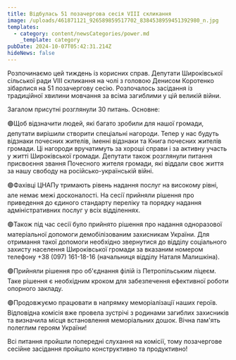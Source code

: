 ```yaml
---
title: Відбулась 51 позачергова сесія VIII скликання
image: /uploads/461871121_926589859517702_8384538959451392980_n.jpg
templates:
  - category: content/newsCategories/power.md
    _template: category
pubDate: 2024-10-07T05:42:31.214Z
hideNews: false
---
```


Розпочинаємо цей тиждень із корисних справ. Депутати Широківської сільської ради VIII скликання на чолі з головою Денисом Коротенко зібарлися на 51 позачергову сесію. Розпочалось засідання із традиційної хвилини мовчання за всіма загиблими у цій великій війни. 

Загалом присутні розглянули 30 питань. Основне: 

🟢Щоб відзначити людей, які багато зробили для нашої громади, депутати вирішили створити спеціальні нагороди. Тепер у нас будуть відзнаки почесних жителів, іменні відзнаки та Книга почесних жителів громади. Ці нагороди вручатимуть за хороші справи і за активну участь у житті Широківської громади. Депутати також розглянули питання присвоєння звання Почесного жителя громади, які віддали своє життя за нашу свободу на російсько-українській війні. 

🟢Фахівці ЦНАПу тримають рівень надання послуг на високому рівні, але немає межі досконалості. На сесії прийняли рішення про приведення до єдиного стандарту переліку та порядку надання адміністративних послуг у всіх відділеннях.

🟢Також під час сесії було прийнято рішення про надання одноразової матеріальної допомоги демобілізованим захисникам України. Для отримання такої допомоги необхідно звернутися до відділу соціального захисту населення Широківської громади за вказаним номером телефону +38 (097) 161-18-16 (начальниця відділу Наталя Малишкіна).   

🟢Прийняли рішення про об'єднання філій із Петропільським ліцеєм. Таке рішення є необхідним кроком для забезпечення ефективної роботи опорного закладу.

🟢Продовжуємо працювати в напрямку меморіалізації наших героїв. Відповідна комісія вже провела зустрічі з родинами загиблих захисників та визначила місця встановлення меморіальних дошок. Вічна пам'ять полеглим героям України!

Всі питання пройшли попередні слухання на комісії, тому позачергове сесійне засідання пройшло конструктивно та продуктивно!
